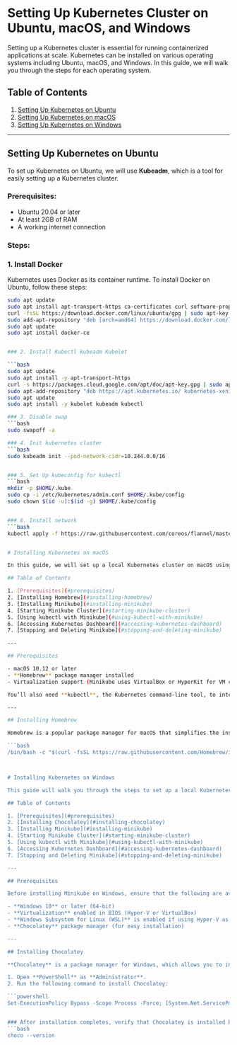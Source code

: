 # Setting Up Kubernetes Cluster on Ubuntu, macOS, and Windows

Setting up a Kubernetes cluster is essential for running containerized applications at scale. Kubernetes can be installed on various operating systems including Ubuntu, macOS, and Windows. In this guide, we will walk you through the steps for each operating system.

## Table of Contents

1. [Setting Up Kubernetes on Ubuntu](#setting-up-kubernetes-on-ubuntu)
2. [Setting Up Kubernetes on macOS](#setting-up-kubernetes-on-macos)
3. [Setting Up Kubernetes on Windows](#setting-up-kubernetes-on-windows)

---

## Setting Up Kubernetes on Ubuntu

To set up Kubernetes on Ubuntu, we will use **Kubeadm**, which is a tool for easily setting up a Kubernetes cluster.

### Prerequisites:
- Ubuntu 20.04 or later
- At least 2GB of RAM
- A working internet connection

### Steps:

### 1. Install Docker
Kubernetes uses Docker as its container runtime. To install Docker on Ubuntu, follow these steps:

```bash
sudo apt update
sudo apt install apt-transport-https ca-certificates curl software-properties-common
curl -fsSL https://download.docker.com/linux/ubuntu/gpg | sudo apt-key add -
sudo add-apt-repository "deb [arch=amd64] https://download.docker.com/linux/ubuntu $(lsb_release -cs) stable"
sudo apt update
sudo apt install docker-ce


### 2. Install Kubectl kubeadm Kubelet

```bash
sudo apt update
sudo apt install -y apt-transport-https
curl -s https://packages.cloud.google.com/apt/doc/apt-key.gpg | sudo apt-key add -
sudo apt-add-repository "deb https://apt.kubernetes.io/ kubernetes-xenial main"
sudo apt update
sudo apt install -y kubelet kubeadm kubectl

### 3. Disable swap
```bash
sudo swapoff -a

### 4. Init kubernetes cluster
```bash
sudo kubeadm init --pod-network-cidr=10.244.0.0/16


### 5. Set Up kubeconfig for kubectl
```bash
mkdir -p $HOME/.kube
sudo cp -i /etc/kubernetes/admin.conf $HOME/.kube/config
sudo chown $(id -u):$(id -g) $HOME/.kube/config


### 6. Install network
```bash
kubectl apply -f https://raw.githubusercontent.com/coreos/flannel/master/Documentation/kube-flannel.yml


# Installing Kubernetes on macOS

In this guide, we will set up a local Kubernetes cluster on macOS using **Minikube**. Minikube is a tool that runs a single-node Kubernetes cluster inside a virtual machine on your local machine. It is great for testing and development purposes.

## Table of Contents

1. [Prerequisites](#prerequisites)
2. [Installing Homebrew](#installing-homebrew)
3. [Installing Minikube](#installing-minikube)
4. [Starting Minikube Cluster](#starting-minikube-cluster)
5. [Using kubectl with Minikube](#using-kubectl-with-minikube)
6. [Accessing Kubernetes Dashboard](#accessing-kubernetes-dashboard)
7. [Stopping and Deleting Minikube](#stopping-and-deleting-minikube)

---

## Prerequisites

- macOS 10.12 or later
- **Homebrew** package manager installed
- Virtualization support (Minikube uses VirtualBox or HyperKit for VM creation)

You’ll also need **kubectl**, the Kubernetes command-line tool, to interact with the Kubernetes cluster.

---

## Installing Homebrew

Homebrew is a popular package manager for macOS that simplifies the installation process. If you don't have Homebrew installed, run the following command:

```bash
/bin/bash -c "$(curl -fsSL https://raw.githubusercontent.com/Homebrew/install/HEAD/install.sh)"



# Installing Kubernetes on Windows

This guide will walk you through the steps to set up a local Kubernetes cluster on Windows using **Minikube**. Minikube provides an easy way to run Kubernetes clusters locally, and it can be used to create a single-node Kubernetes cluster for development and testing purposes.

## Table of Contents

1. [Prerequisites](#prerequisites)
2. [Installing Chocolatey](#installing-chocolatey)
3. [Installing Minikube](#installing-minikube)
4. [Starting Minikube Cluster](#starting-minikube-cluster)
5. [Using kubectl with Minikube](#using-kubectl-with-minikube)
6. [Accessing Kubernetes Dashboard](#accessing-kubernetes-dashboard)
7. [Stopping and Deleting Minikube](#stopping-and-deleting-minikube)

---

## Prerequisites

Before installing Minikube on Windows, ensure that the following are available on your system:

- **Windows 10** or later (64-bit)
- **Virtualization** enabled in BIOS (Hyper-V or VirtualBox)
- **Windows Subsystem for Linux (WSL)** is enabled if using Hyper-V as the driver
- **Chocolatey** package manager (for easy installation)

---

## Installing Chocolatey

**Chocolatey** is a package manager for Windows, which allows you to install software quickly and easily. To install **Chocolatey**:

1. Open **PowerShell** as **Administrator**.
2. Run the following command to install Chocolatey:

```powershell
Set-ExecutionPolicy Bypass -Scope Process -Force; [System.Net.ServicePointManager]::SecurityProtocol = [System.Net.SecurityProtocolType]::Tls12; iex ((New-Object System.Net.WebClient).DownloadString('https://chocolatey.org/install.ps1'))


### After installation completes, verify that Chocolatey is installed by running:
```bash
choco --version



